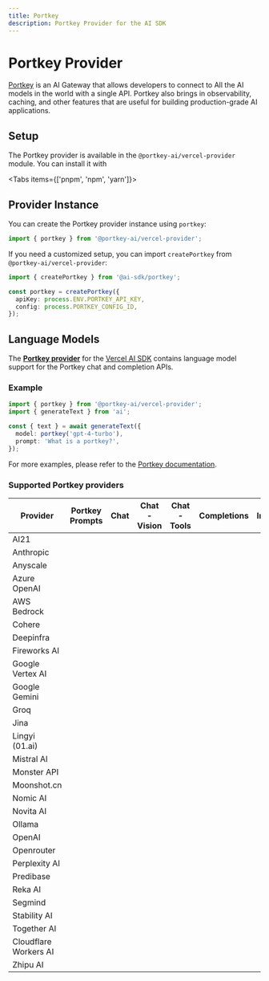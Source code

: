 ```yaml
---
title: Portkey
description: Portkey Provider for the AI SDK
---
```


# Portkey Provider

[Portkey](https://portkey.ai/) is an AI Gateway that allows developers to connect to All the AI models in the world with a single API.
Portkey also brings in observability, caching, and other features that are useful for building production-grade AI applications.

## Setup

The Portkey provider is available in the `@portkey-ai/vercel-provider` module. You can install it with

<Tabs items={['pnpm', 'npm', 'yarn']}>
  <Tab>
    <Snippet text="pnpm add @portkey-ai/vercel-provider" dark />
  </Tab>
  <Tab>
    <Snippet text="npm install @portkey-ai/vercel-provider" dark />
  </Tab>
  <Tab>
    <Snippet text="yarn add @portkey-ai/vercel-provider" dark />
  </Tab>
</Tabs>

## Provider Instance

You can create the Portkey provider instance using `portkey`:

```ts
import { portkey } from '@portkey-ai/vercel-provider';
```

If you need a customized setup, you can import `createPortkey` from `@portkey-ai/vercel-provider`:

```ts
import { createPortkey } from '@ai-sdk/portkey';

const portkey = createPortkey({
  apiKey: process.ENV.PORTKEY_API_KEY,
  config: process.PORTKEY_CONFIG_ID,
});
```

## Language Models

The **[Portkey provider](https://sdk.vercel.ai/providers/community-providers/portkey)** for the [Vercel AI SDK](https://sdk.vercel.ai/docs)
contains language model support for the Portkey chat and completion APIs.

### Example

```ts
import { portkey } from '@portkey-ai/vercel-provider';
import { generateText } from 'ai';

const { text } = await generateText({
  model: portkey('gpt-4-turbo'),
  prompt: 'What is a portkey?',
});
```

For more examples, please refer to the [Portkey documentation](https://docs.portkey.ai/docs/integrations/libraries/vercel).

### Supported Portkey providers

| Provider              | Portkey Prompts     | Chat                | Chat - Vision       | Chat - Tools        | Completions         | Images              | Audio               | Fine-tuning         | Batch               | Files               | Moderations         | Assistants          |
| --------------------- | ------------------- | ------------------- | ------------------- | ------------------- | ------------------- | ------------------- | ------------------- | ------------------- | ------------------- | ------------------- | ------------------- | ------------------- |
| AI21                  | <Check size={18} /> | <Check size={18} /> | <Cross size={18} /> | <Cross size={18} /> | <Check size={18} /> | <Cross size={18} /> | <Cross size={18} /> | <Cross size={18} /> | <Cross size={18} /> | <Cross size={18} /> | <Cross size={18} /> | <Cross size={18} /> |
| Anthropic             | <Check size={18} /> | <Check size={18} /> | <Check size={18} /> | <Check size={18} /> | <Check size={18} /> | <Cross size={18} /> | <Cross size={18} /> | <Cross size={18} /> | <Cross size={18} /> | <Cross size={18} /> | <Cross size={18} /> | <Cross size={18} /> |
| Anyscale              | <Check size={18} /> | <Check size={18} /> | <Cross size={18} /> | <Check size={18} /> | <Check size={18} /> | <Cross size={18} /> | <Cross size={18} /> | <Cross size={18} /> | <Cross size={18} /> | <Cross size={18} /> | <Cross size={18} /> | <Cross size={18} /> |
| Azure OpenAI          | <Check size={18} /> | <Check size={18} /> | <Check size={18} /> | <Check size={18} /> | <Check size={18} /> | <Check size={18} /> | <Cross size={18} /> | <Cross size={18} /> | <Cross size={18} /> | <Cross size={18} /> | <Cross size={18} /> | <Cross size={18} /> |
| AWS Bedrock           | <Check size={18} /> | <Check size={18} /> | <Check size={18} /> | <Check size={18} /> | <Check size={18} /> | <Check size={18} /> | <Cross size={18} /> | <Cross size={18} /> | <Cross size={18} /> | <Cross size={18} /> | <Cross size={18} /> | <Cross size={18} /> |
| Cohere                | <Cross size={18} /> | <Check size={18} /> | <Cross size={18} /> | <Cross size={18} /> | <Check size={18} /> | <Cross size={18} /> | <Cross size={18} /> | <Cross size={18} /> | <Cross size={18} /> | <Cross size={18} /> | <Cross size={18} /> | <Cross size={18} /> |
| Deepinfra             | <Cross size={18} /> | <Check size={18} /> | <Cross size={18} /> | <Cross size={18} /> | <Cross size={18} /> | <Cross size={18} /> | <Cross size={18} /> | <Cross size={18} /> | <Cross size={18} /> | <Cross size={18} /> | <Cross size={18} /> | <Cross size={18} /> |
| Fireworks AI          | <Check size={18} /> | <Check size={18} /> | <Cross size={18} /> | <Check size={18} /> | <Check size={18} /> | <Check size={18} /> | <Check size={18} /> | <Cross size={18} /> | <Cross size={18} /> | <Cross size={18} /> | <Cross size={18} /> | <Cross size={18} /> |
| Google Vertex AI      | <Cross size={18} /> | <Check size={18} /> | <Cross size={18} /> | <Check size={18} /> | <Cross size={18} /> | <Cross size={18} /> | <Cross size={18} /> | <Cross size={18} /> | <Cross size={18} /> | <Cross size={18} /> | <Cross size={18} /> | <Cross size={18} /> |
| Google Gemini         | <Check size={18} /> | <Check size={18} /> | <Check size={18} /> | <Check size={18} /> | <Cross size={18} /> | <Cross size={18} /> | <Cross size={18} /> | <Cross size={18} /> | <Cross size={18} /> | <Cross size={18} /> | <Cross size={18} /> | <Cross size={18} /> |
| Groq                  | <Check size={18} /> | <Check size={18} /> | <Cross size={18} /> | <Check size={18} /> | <Cross size={18} /> | <Cross size={18} /> | <Check size={18} /> | <Cross size={18} /> | <Cross size={18} /> | <Cross size={18} /> | <Cross size={18} /> | <Cross size={18} /> |
| Jina                  | <Cross size={18} /> | <Cross size={18} /> | <Cross size={18} /> | <Cross size={18} /> | <Cross size={18} /> | <Cross size={18} /> | <Cross size={18} /> | <Cross size={18} /> | <Cross size={18} /> | <Cross size={18} /> | <Cross size={18} /> | <Cross size={18} /> |
| Lingyi (01.ai)        | <Cross size={18} /> | <Check size={18} /> | <Cross size={18} /> | <Cross size={18} /> | <Cross size={18} /> | <Cross size={18} /> | <Cross size={18} /> | <Cross size={18} /> | <Cross size={18} /> | <Cross size={18} /> | <Cross size={18} /> | <Cross size={18} /> |
| Mistral AI            | <Check size={18} /> | <Check size={18} /> | <Cross size={18} /> | <Cross size={18} /> | <Cross size={18} /> | <Cross size={18} /> | <Cross size={18} /> | <Cross size={18} /> | <Cross size={18} /> | <Cross size={18} /> | <Cross size={18} /> | <Cross size={18} /> |
| Monster API           | <Cross size={18} /> | <Check size={18} /> | <Cross size={18} /> | <Cross size={18} /> | <Cross size={18} /> | <Cross size={18} /> | <Cross size={18} /> | <Cross size={18} /> | <Cross size={18} /> | <Cross size={18} /> | <Cross size={18} /> | <Cross size={18} /> |
| Moonshot.cn           | <Cross size={18} /> | <Check size={18} /> | <Cross size={18} /> | <Cross size={18} /> | <Cross size={18} /> | <Cross size={18} /> | <Cross size={18} /> | <Cross size={18} /> | <Cross size={18} /> | <Cross size={18} /> | <Cross size={18} /> | <Cross size={18} /> |
| Nomic AI              | <Cross size={18} /> | <Cross size={18} /> | <Cross size={18} /> | <Cross size={18} /> | <Cross size={18} /> | <Cross size={18} /> | <Cross size={18} /> | <Cross size={18} /> | <Cross size={18} /> | <Cross size={18} /> | <Cross size={18} /> | <Cross size={18} /> |
| Novita AI             | <Cross size={18} /> | <Check size={18} /> | <Cross size={18} /> | <Cross size={18} /> | <Check size={18} /> | <Cross size={18} /> | <Cross size={18} /> | <Cross size={18} /> | <Cross size={18} /> | <Cross size={18} /> | <Cross size={18} /> | <Cross size={18} /> |
| Ollama                | <Cross size={18} /> | <Check size={18} /> | <Cross size={18} /> | <Cross size={18} /> | <Cross size={18} /> | <Cross size={18} /> | <Cross size={18} /> | <Cross size={18} /> | <Cross size={18} /> | <Cross size={18} /> | <Cross size={18} /> | <Cross size={18} /> |
| OpenAI                | <Check size={18} /> | <Check size={18} /> | <Check size={18} /> | <Check size={18} /> | <Check size={18} /> | <Check size={18} /> | <Check size={18} /> | <Check size={18} /> | <Check size={18} /> | <Check size={18} /> | <Check size={18} /> | <Check size={18} /> |
| Openrouter            | <Cross size={18} /> | <Check size={18} /> | <Cross size={18} /> | <Cross size={18} /> | <Cross size={18} /> | <Cross size={18} /> | <Cross size={18} /> | <Cross size={18} /> | <Cross size={18} /> | <Cross size={18} /> | <Cross size={18} /> | <Cross size={18} /> |
| Perplexity AI         | <Check size={18} /> | <Check size={18} /> | <Cross size={18} /> | <Cross size={18} /> | <Cross size={18} /> | <Cross size={18} /> | <Cross size={18} /> | <Cross size={18} /> | <Cross size={18} /> | <Cross size={18} /> | <Cross size={18} /> | <Cross size={18} /> |
| Predibase             | <Cross size={18} /> | <Check size={18} /> | <Cross size={18} /> | <Cross size={18} /> | <Cross size={18} /> | <Cross size={18} /> | <Cross size={18} /> | <Cross size={18} /> | <Cross size={18} /> | <Cross size={18} /> | <Cross size={18} /> | <Cross size={18} /> |
| Reka AI               | <Cross size={18} /> | <Check size={18} /> | <Cross size={18} /> | <Cross size={18} /> | <Cross size={18} /> | <Cross size={18} /> | <Cross size={18} /> | <Cross size={18} /> | <Cross size={18} /> | <Cross size={18} /> | <Cross size={18} /> | <Cross size={18} /> |
| Segmind               | <Cross size={18} /> | <Cross size={18} /> | <Cross size={18} /> | <Cross size={18} /> | <Cross size={18} /> | <Check size={18} /> | <Cross size={18} /> | <Cross size={18} /> | <Cross size={18} /> | <Cross size={18} /> | <Cross size={18} /> | <Cross size={18} /> |
| Stability AI          | <Cross size={18} /> | <Cross size={18} /> | <Cross size={18} /> | <Cross size={18} /> | <Cross size={18} /> | <Check size={18} /> | <Cross size={18} /> | <Cross size={18} /> | <Cross size={18} /> | <Cross size={18} /> | <Cross size={18} /> | <Cross size={18} /> |
| Together AI           | <Check size={18} /> | <Check size={18} /> | <Cross size={18} /> | <Check size={18} /> | <Check size={18} /> | <Cross size={18} /> | <Cross size={18} /> | <Cross size={18} /> | <Cross size={18} /> | <Check size={18} /> | <Cross size={18} /> | <Cross size={18} /> |
| Cloudflare Workers AI | <Cross size={18} /> | <Check size={18} /> | <Cross size={18} /> | <Cross size={18} /> | <Check size={18} /> | <Cross size={18} /> | <Cross size={18} /> | <Cross size={18} /> | <Cross size={18} /> | <Cross size={18} /> | <Cross size={18} /> | <Cross size={18} /> |
| Zhipu AI              | <Cross size={18} /> | <Check size={18} /> | <Cross size={18} /> | <Cross size={18} /> | <Cross size={18} /> | <Cross size={18} /> | <Cross size={18} /> | <Cross size={18} /> | <Cross size={18} /> | <Cross size={18} /> | <Cross size={18} /> | <Cross size={18} /> |
